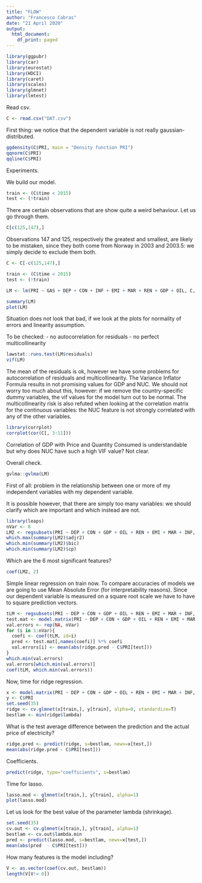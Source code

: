 ```yaml
---
title: "FLOW"
author: "Francesco Cabras"
date: "21 April 2020"
output:
  html_document:
    df_print: paged
---
```

```r
library(ggpubr)
library(car)
library(eurostat)
library(HDCI)
library(caret)
library(scales)
library(glmnet)
library(lmtest)
```

Read csv.

```r
C <- read.csv("DAT.csv")
```

First thing: we notice that the dependent variable is not really gaussian-distributed.

```r
ggdensity(C$PRI, main = "Density function PRI")
qqnorm(C$PRI)
qqline(C$PRI)
```
Experiments.

We build our model.

```r
train <- (C$time < 2015)
test <- (!train)
```

There are certain observations that are show quite a weird behaviour.
Let us go through them. 

```r
C[c(125,147),]
```

Observations 147 and 125, respectively the greatest and smallest, are likely to be mistaken, since they both come from Norway in 2003 and 2003.5: we simply decide to exclude them both.

```r
C <- C[-c(125,147),]

train <- (C$time < 2015)
test <- (!train)
```

```r
LM <- lm(PRI ~ GAS + DEP + CON + INF + EMI + MAR + REN + GDP + OIL, C, subset=train)

summary(LM)
plot(LM)
```

Situation does not look that bad, if we look at the plots for normality of errors and linearity assumption.


To be checked:
- no autocorrelation for residuals
- no perfect multicollinearity

```r
lawstat::runs.test(LM$residuals)
vif(LM)
```

The mean of the residuals is ok, however we have some problems for autocorrelation of residuals and multicollinearity. The Variance Inflator Formula results in not promising values for GDP and NUC. We should not worry too much about this, however: if we remove the country-specific dummy variables, the vif values for the model turn out to be normal. The multicollinearity risk is also refuted when looking at the correlation matrix for the continuous variables: the NUC feature is not strongly correlated with any of the other variables.

```r
library(corrplot)
corrplot(cor(C[, 3:11]))
```

Correlation of GDP with Price and Quantity Consumed is understandable but why does NUC have such a high VIF value? Not clear.

Overall check.

```r
gvlma::gvlma(LM)
```

First of all: problem in the relationship between one or more of my independent variables with my dependent variable.

It is possible however, that there are simply too many variables: we should clarify which are important and which instead are not.

```R
library(leaps)
nVar <- 8
LM2 <- regsubsets(PRI ~ DEP + CON + GDP + OIL + REN + EMI + MAR + INF, C, nvmax = nVar)
which.max(summary(LM2)$adjr2)
which.min(summary(LM2)$bic)
which.min(summary(LM2)$cp)
```

Which are the 6 most significant features?

```r
coef(LM2, 2)
```

Simple linear regression on train now. To compare accuracies of models we are going to use Mean Absolute Error (for interpretability reasons). Since our dependent variable is measured on a square root scale we have to have to square prediction vectors.

```R
tLM <- regsubsets(PRI ~ DEP + CON + GDP + OIL + REN + EMI + MAR + INF, C, subset=train, nvmax = nVar)
test.mat <- model.matrix(PRI ~ DEP + CON + GDP + OIL + REN + EMI + MAR + INF, data=C[test,])
val.errors <- rep(NA, nVar)
for (i in 1:nVar){
  coefi <- coef(tLM, id=i)
  pred <- test.mat[,names(coefi)] %*% coefi
  val.errors[i] <- mean(abs(ridge.pred - C$PRI[test]))
}
which.min(val.errors)
val.errors[which.min(val.errors)]
coef(tLM, which.min(val.errors))
```

Now, time for ridge regression.

```r
x <- model.matrix(PRI ~ DEP + CON + GDP + OIL + REN + EMI + MAR + INF, C)[,-1]
y <- C$PRI
set.seed(35)
ridge <- cv.glmnet(x[train,], y[train], alpha=0, standardize=T)
bestlam <- min(ridge$lambda)
```

What is the test average difference between the prediction and the actual price of electricity?

```r
ridge.pred <- predict(ridge, s=bestlam, newx=x[test,])
mean(abs(ridge.pred - C$PRI[test]))
```

Coefficients.

```r
predict(ridge, type="coefficients", s=bestlam)
```

Time for lasso.

```r
lasso.mod <- glmnet(x[train,], y[train], alpha=1)
plot(lasso.mod)
```

Let us look for the best value of the parameter lambda (shrinkage).

```r
set.seed(35)
cv.out <- cv.glmnet(x[train,], y[train], alpha=1)
bestlam <- cv.out$lambda.min
pred <- predict(lasso.mod, s=bestlam, newx=x[test,])
mean(abs(pred  - C$PRI[test]))
```

How many features is the model including?

```r
V <- as.vector(coef(cv.out, bestlam))
length(V[V!= 0])
```